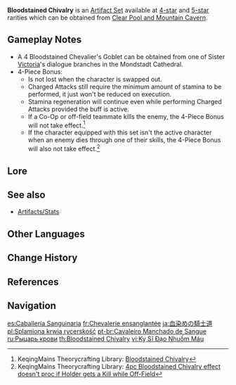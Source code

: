 {{Artifact Set Infobox
|id        = 508
|displayid = 502
|flower    = Bloodstained Flower of Iron
|plume     = Bloodstained Black Plume
|sands     = Bloodstained Final Hour
|goblet    = Bloodstained Chevalier's Goblet
|circlet   = Bloodstained Iron Mask
|2pcBonus  = {{Color|[[Physical DMG Bonus]]}} +25%
|4pcBonus  = After defeating an opponent, increases [[Charged Attack]] DMG by 50%, and reduces its [[Stamina]] cost to 0 for 10s. Also triggers with wild animals such as boars, squirrels and frogs.
|source4.1 = [[Clear Pool and Mountain Cavern]]
|source5.1 = [[Clear Pool and Mountain Cavern]]
|source5.2 = [[Artifact Strongbox]]
|eff_att1  = Physical DMG Bonus
|eff_att2  = Charged Attack DMG Increase
|eff_att3  = Stamina
|eff_att4  = Other DMG Bonus
}}
'''Bloodstained Chivalry''' is an [[Artifact Set]] available at [[:Category:4-Star Artifacts|4-star]] and [[:Category:5-Star Artifacts|5-star]] rarities which can be obtained from [[Clear Pool and Mountain Cavern]].

==Gameplay Notes==
* A 4{{star}} Bloodstained Chevalier's Goblet can be obtained from one of Sister [[Victoria]]'s dialogue branches in the Mondstadt Cathedral.
* 4-Piece Bonus:
** Is not lost when the character is swapped out.
** Charged Attacks still require the minimum amount of stamina to be performed, it just won't be reduced on execution.
** Stamina regeneration will continue even while performing Charged Attacks provided the buff is active.
** If a Co-Op or off-field teammate kills the enemy, the 4-Piece Bonus will not take effect.<ref>KeqingMains Theorycrafting Library: [https://library.keqingmains.com/evidence/mechanics/equipment/artifacts#bloodstained-chivalry Bloodstained Chivalry]</ref>
** If the character equipped with this set isn't the active character when an enemy dies through one of their skills, the 4-Piece Bonus will also not take effect.<ref>KeqingMains Theorycrafting Library: [https://library.keqingmains.com/evidence/mechanics/equipment/artifacts#4pc-bloodstained-chivalry-effect-doesnt-proc-if-holder-gets-a-kill-while-off-field 4pc Bloodstained Chivalry effect doesn't proc if Holder gets a Kill while Off-Field]</ref>

==Lore==
{{ArtifactLore}}

==See also==
*[[Artifacts/Stats]]

==Other Languages==
{{Other Languages
|en      = Bloodstained Chivalry
|zhs     = 染血的骑士道
|zhs_rm  = Rǎn Xuè de Qíshì Dào
|zht     = 染血的騎士道
|zht_rm  = Rǎn Xiě de Qíshì Dào
|zh_tl   = Bloodstained Chivalry
|ja      = 血染めの騎士道
|ja_rm   = Chizome no Kishidou
|ja_tl   = Bloodstained Chivalry
|ko      = 피에 물든 기사도
|ko_rm   = Pi-e Muldeun Gisado
|ko_tl   = Bloodstained Chivalry
|es      = Caballería Sanguinaria
|es_tl   = Bloodthirsty Chivalry
|fr      = Chevalerie ensanglantée
|fr_tl   = Bloodstained Chivalry
|ru      = Рыцарь крови
|ru_tl   = Blood Knight
|th      = Bloodstained Chivalry
|vi      = {{tt|Kỵ Sĩ|騎士}} {{tt|Đạo|道}} Nhuốm Máu
|vi_tl   = Bloodstained Knight <!-- needs to be checked -->
|de      = Blutiger Weg eines Ritters
|de_tl   = Bloody Path of a Knight
|id      = Bloodstained Chivalry
|pt      = Cavaleiro Manchado de Sangue
|pt_tl   = Bloodstained Knight
|tr      = Kanlı Şövalyelik
|tr_tl   = 
|it      = Cavalleria sanguinaria
|it_tl   = Bloody Cavalry
}}

==Change History==
{{Change History|1.0}}

==References==
{{Reflist}}

==Navigation==
{{Artifact Navbox}}

[[es:Caballería Sanguinaria]]
[[fr:Chevalerie ensanglantée]]
[[ja:血染めの騎士道]]
[[pl:Splamiona krwią rycerskość]]
[[pt-br:Cavaleiro Manchado de Sangue]]
[[ru:Рыцарь крови]]
[[th:Bloodstained Chivalry]]
[[vi:Kỵ Sĩ Đạo Nhuốm Máu]]